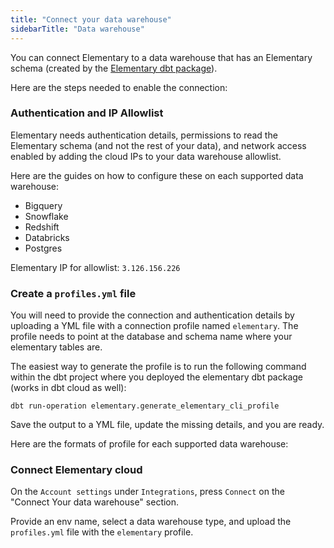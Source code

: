 ```yaml
---
title: "Connect your data warehouse"
sidebarTitle: "Data warehouse"
---
```


You can connect Elementary to a data warehouse that has an Elementary schema (created by the [Elementary dbt package](/cloud/onboarding/quickstart-dbt-package)).

Here are the steps needed to enable the connection: 

### Authentication and IP Allowlist

Elementary needs authentication details, permissions to read the Elementary schema (and not the rest of your data), and network access enabled by adding the cloud IPs to your data warehouse allowlist. 

Here are the guides on how to configure these on each supported data warehouse:

- Bigquery
- Snowflake
- Redshift
- Databricks
- Postgres

Elementary IP for allowlist: `3.126.156.226`

### Create a `profiles.yml` file

You will need to provide the connection and authentication details by uploading a YML file with a connection profile named `elementary`.
The profile needs to point at the database and schema name where your elementary tables are. 

The easiest way to generate the profile is to run the following command within the dbt project where you deployed the elementary dbt package (works in dbt cloud as well):

```shell
dbt run-operation elementary.generate_elementary_cli_profile
```

Save the output to a YML file, update the missing details, and you are ready. 

Here are the formats of profile for each supported data warehouse:

<Snippet file="/profiles/all-profiles.mdx" />


### Connect Elementary cloud

On the `Account settings` under `Integrations`, press `Connect` on the "Connect Your data warehouse" section.

Provide an env name, select a data warehouse type, and upload the `profiles.yml` file with the `elementary` profile. 